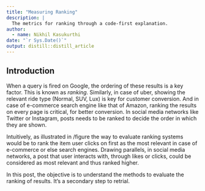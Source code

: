 ```yaml
---
title: "Measuring Ranking"
description: |
  The metrics for ranking through a code-first explanation.
author:
  - name: Nikhil Kasukurthi
date: "`r Sys.Date()`"
output: distill::distill_article
---
```

<!--
Search is one of the oldest and well researched fields in computer science.
Every product eventually, needs search and catering to different facets of search requires a different metric to optimize for.
Search results on a search engine like Google require the results based on the relevance to query. 
-->
## Introduction
When a query is fired on Google, the ordering of these results is a key factor. 
This is known as _ranking_.
Similarly, in case of uber, showing the relevant ride type (Normal, SUV, Lux) is key for customer conversion. 
And in case of e-commerce search engine like that of Amazon, ranking the results on every page is critical, for better conversion. 
<!---
Multiple objectives need to be satisfied in this case, be it the clicks on items, add-to-cart of items and eventually purchase.
-->
In social media networks like Twitter or Instagram, posts needs to be ranked to decide the order in which they are shown.

Intuitively, as illustrated in /figure the way to evaluate ranking systems would be to rank the item user clicks on first as the most relevant in case of e-commerce or else search engines.
Drawing parallels, in social media networks, a post that user interacts with, through likes or clicks, could be considered as most relevant and thus ranked higher.

In this post, the objective is to understand the methods to evaluate the ranking of results. 
It's a secondary step to retrial. 

